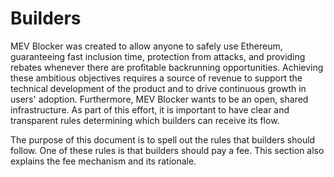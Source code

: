 # Builders

MEV Blocker was created to allow anyone to safely use Ethereum, guaranteeing fast inclusion time, protection from attacks, and providing rebates whenever there are profitable backrunning opportunities. Achieving these ambitious objectives requires a source of revenue to support the technical development of the product and to drive continuous growth in users' adoption. Furthermore, MEV Blocker wants to be an open, shared infrastructure. As part of this effort, it is important to have clear and transparent rules determining which builders can receive its flow.

The purpose of this document is to spell out the rules that builders should follow. One of these rules is that builders should pay a fee. This section also explains the fee mechanism and its rationale.